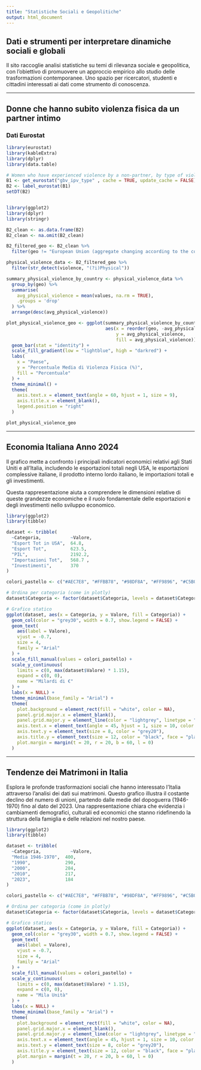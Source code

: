 ```yaml
---
title: "Statistiche Sociali e Geopolitiche"
output: html_document
---
```


## Dati e strumenti per interpretare dinamiche sociali e globali

Il sito raccoglie analisi statistiche su temi di rilevanza sociale e geopolitica, con l’obiettivo di promuovere un approccio empirico allo studio delle trasformazioni contemporanee. Uno spazio per ricercatori, studenti e cittadini interessati ai dati come strumento di conoscenza.

---

## Donne che hanno subito violenza fisica da un partner intimo

### Dati Eurostat

```r
library(eurostat)
library(kableExtra)
library(dplyr)
library(data.table)

# Women who have experienced violence by a non-partner, by type of violence   
B1 <- get_eurostat("gbv_ipv_type" , cache = TRUE, update_cache = FALSE)
B2 <- label_eurostat(B1)
setDT(B2)


library(ggplot2)
library(dplyr)
library(stringr)

B2_clean <- as.data.frame(B2)
B2_clean <- na.omit(B2_clean)

B2_filtered_geo <- B2_clean %>%
  filter(geo != "European Union (aggregate changing according to the context)")

physical_violence_data <- B2_filtered_geo %>%
  filter(str_detect(violence, "(?i)Physical"))

summary_physical_violence_by_country <- physical_violence_data %>%
  group_by(geo) %>%
  summarise(
    avg_physical_violence = mean(values, na.rm = TRUE),
    .groups = 'drop'
  ) %>%
  arrange(desc(avg_physical_violence))

plot_physical_violence_geo <- ggplot(summary_physical_violence_by_country,
                                     aes(x = reorder(geo, -avg_physical_violence),
                                         y = avg_physical_violence,
                                         fill = avg_physical_violence)) +
  geom_bar(stat = "identity") +
  scale_fill_gradient(low = "lightblue", high = "darkred") +
  labs(
    x = "Paese",
    y = "Percentuale Media di Violenza Fisica (%)",
    fill = "Percentuale"
  ) +
  theme_minimal() +
  theme(
    axis.text.x = element_text(angle = 60, hjust = 1, size = 9),
    axis.title.x = element_blank(),
    legend.position = "right"
  )

plot_physical_violence_geo


```













---

## Economia Italiana Anno 2024

Il grafico mette a confronto i principali indicatori economici relativi agli Stati Uniti e all’Italia, includendo le esportazioni totali negli USA, le esportazioni complessive italiane, il prodotto interno lordo italiano, le importazioni totali e gli investimenti.

Questa rappresentazione aiuta a comprendere le dimensioni relative di queste grandezze economiche e il ruolo fondamentale delle esportazioni e degli investimenti nello sviluppo economico.

```r

library(ggplot2)
library(tibble)

dataset <- tribble(
  ~Categoria,           ~Valore,
  "Esport Tot in USA",  64.8,
  "Esport Tot",         623.5,
  "PIL",                2192.2,
  "Importazioni Tot",   568.7 ,
  "Investimenti",       370
)

colori_pastello <- c("#AEC7E8", "#FFBB78", "#98DF8A", "#FF9896", "#C5B0D5")

# Ordina per categoria (come in plotly)
dataset$Categoria <- factor(dataset$Categoria, levels = dataset$Categoria)

# Grafico statico
ggplot(dataset, aes(x = Categoria, y = Valore, fill = Categoria)) +
  geom_col(color = "grey30", width = 0.7, show.legend = FALSE) +
  geom_text(
    aes(label = Valore),
    vjust = -0.7,
    size = 4,
    family = "Arial"
  ) +
  scale_fill_manual(values = colori_pastello) +
  scale_y_continuous(
    limits = c(0, max(dataset$Valore) * 1.15),
    expand = c(0, 0),
    name = "Milardi di €"
  ) +
  labs(x = NULL) +
  theme_minimal(base_family = "Arial") +
  theme(
    plot.background = element_rect(fill = "white", color = NA),
    panel.grid.major.x = element_blank(),
    panel.grid.major.y = element_line(color = "lightgrey", linetype = "dotted"),
    axis.text.x = element_text(angle = 45, hjust = 1, size = 10, color = "grey20"),
    axis.text.y = element_text(size = 8, color = "grey20"),
    axis.title.y = element_text(size = 12, color = "black", face = "plain"),
    plot.margin = margin(t = 20, r = 20, b = 60, l = 0)
  )
```

---

## Tendenze dei Matrimoni in Italia

Esplora le profonde trasformazioni sociali che hanno interessato l'Italia attraverso l'analisi dei dati sui matrimoni. Questo grafico illustra il costante declino del numero di unioni, partendo dalle medie del dopoguerra (1946-1970) fino al dato del 2023. Una rappresentazione chiara che evidenzia i cambiamenti demografici, culturali ed economici che stanno ridefinendo la struttura della famiglia e delle relazioni nel nostro paese.


```r

library(ggplot2)
library(tibble)

dataset <- tribble(
  ~Categoria,           ~Valore,
  "Media 1946-1970",  400,
  "1990",             290,
  "2000",             284,
  "2010",             217,
  "2023",             184
)

colori_pastello <- c("#AEC7E8", "#FFBB78", "#98DF8A", "#FF9896", "#C5B0D5")

# Ordina per categoria (come in plotly)
dataset$Categoria <- factor(dataset$Categoria, levels = dataset$Categoria)

# Grafico statico
ggplot(dataset, aes(x = Categoria, y = Valore, fill = Categoria)) +
  geom_col(color = "grey30", width = 0.7, show.legend = FALSE) +
  geom_text(
    aes(label = Valore),
    vjust = -0.7,
    size = 4,
    family = "Arial"
  ) +
  scale_fill_manual(values = colori_pastello) +
  scale_y_continuous(
    limits = c(0, max(dataset$Valore) * 1.15),
    expand = c(0, 0),
    name = "Mila Unità"
  ) +
  labs(x = NULL) +
  theme_minimal(base_family = "Arial") +
  theme(
    plot.background = element_rect(fill = "white", color = NA),
    panel.grid.major.x = element_blank(),
    panel.grid.major.y = element_line(color = "lightgrey", linetype = "dotted"),
    axis.text.x = element_text(angle = 45, hjust = 1, size = 10, color = "grey20"),
    axis.text.y = element_text(size = 8, color = "grey20"),
    axis.title.y = element_text(size = 12, color = "black", face = "plain"),
    plot.margin = margin(t = 20, r = 20, b = 60, l = 0)
  )
```

















